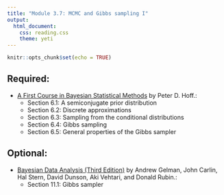 ```yaml
---
title: "Module 3.7: MCMC and Gibbs sampling I"
output: 
  html_document:
    css: reading.css
    theme: yeti
---
```


```r
knitr::opts_chunk$set(echo = TRUE)
```


## Required:

- [A First Course in Bayesian Statistical Methods](https://find.library.duke.edu/catalog/DUKE004968562) by Peter D. Hoff.:
    + Section 6.1: A semiconjugate prior distribution
    + Section 6.2: Discrete approximations
    + Section 6.3: Sampling from the conditional distributions
    + Section 6.4: Gibbs sampling
    + Section 6.5: General properties of the Gibbs sampler

## Optional:

- [Bayesian Data Analysis (Third Edition)](http://www.amazon.com/Bayesian-Analysis-Chapman-Statistical-Science/dp/1439840954/) by Andrew Gelman, John Carlin, Hal Stern, David Dunson, Aki Vehtari, and Donald Rubin.:
    + Section 11.1: Gibbs sampler
    